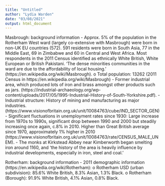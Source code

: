 ```yaml
---
title: "Untitled"
author: "Lydia Warden"
date: "03/08/2021"
output: html_document
---
```

Masbrough: background information
-	Approx. 5% of the population in the Rotherham West ward (largely co-extensive with Masbrough) were born in non-UK EU countries (572). 591 residents were born in South Asia, 77 in the Middle East, 69 in Zimbabwe and 60 in Central and West Africa. Most respondents in the 2011 Census identified as ethnically White British, White European or British Pakistani. ‘The dense minorities communities in the ward are due to the affordability of local housing.’ (https://en.wikipedia.org/wiki/Masbrough).
o	Total population: 13262 (2011 Census in https://en.wikipedia.org/wiki/Masbrough)
-	Former industrial area, which produced lots of iron and brass amongst other products such as jars. (https://industrial-archaeology.org/wp-content/uploads/2017/05/1995-Industrial-History-of-South-Yorkshire.pdf).
-	Industrial structure: History of mining and manufacturing as major industries. (https://www.visionofbritain.org.uk/unit/10084763/cube/IND_SECTOR_GEN)
-	Significant fluctuations in unemployment rates since 1930: Large increase from 1970s to 1990s, significant drop between 1990 and 2000 but steadily increasing once again, c.8% in 2010. Higher than Great British average since 1970, approximately 1% higher in 2010 (https://www.visionofbritain.org.uk/unit/10084763/rate/CENSUS_MALE_UNEM).
-	The monks at Kirkstead Abbey near Kimberworth began smelting iron around 1160, and ‘the history of the area is heavily influence by industrial developments, especially in iron, steel and coal.’


Rotherham: background information
-	2011 demographic information (https://en.wikipedia.org/wiki/Rotherham):
o	Rotherham USD (urban subdivision): 85.6% White British, 8.3% Asian, 1.3% Black.
o	Rotherham (Borough): 91.9% White British, 4.1% Asian, 0.8% Black.
